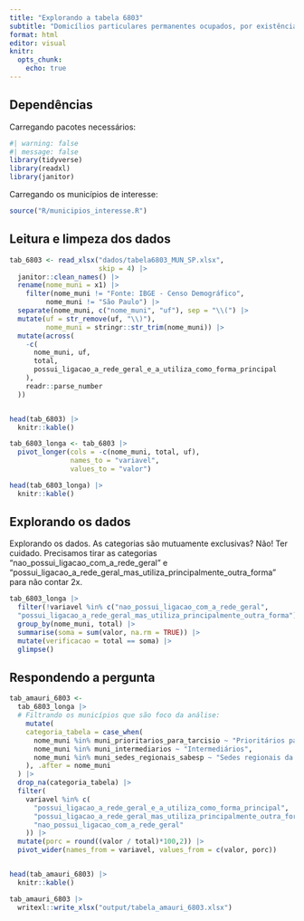 ```yaml
---
title: "Explorando a tabela 6803"
subtitle: "Domicílios particulares permanentes ocupados, por existência de ligação à rede geral de distribuição de água e principal forma de abastecimento de água"
format: html
editor: visual
knitr:
  opts_chunk:
    echo: true
---
```


## Dependências

Carregando pacotes necessários:

```r
#| warning: false
#| message: false
library(tidyverse)
library(readxl)
library(janitor)
```

Carregando os municípios de interesse:

```r
source("R/municipios_interesse.R")
```

## Leitura e limpeza dos dados

```r
tab_6803 <- read_xlsx("dados/tabela6803_MUN_SP.xlsx",
                      skip = 4) |>
  janitor::clean_names() |>
  rename(nome_muni = x1) |>
    filter(nome_muni != "Fonte: IBGE - Censo Demográfico",
         nome_muni != "São Paulo") |> 
  separate(nome_muni, c("nome_muni", "uf"), sep = "\\(") |> 
  mutate(uf = str_remove(uf, "\\)"),
         nome_muni = stringr::str_trim(nome_muni)) |>
  mutate(across(
    -c(
      nome_muni, uf,
      total,
      possui_ligacao_a_rede_geral_e_a_utiliza_como_forma_principal
    ),
    readr::parse_number
  )) 


head(tab_6803) |> 
  knitr::kable()
```

```r
tab_6803_longa <- tab_6803 |> 
  pivot_longer(cols = -c(nome_muni, total, uf),
               names_to = "variavel",
               values_to = "valor") 

head(tab_6803_longa) |> 
  knitr::kable()
```

## Explorando os dados

Explorando os dados. As categorias são mutuamente exclusivas? Não! Ter cuidado. Precisamos tirar as categorias "nao_possui_ligacao_com_a_rede_geral" e "possui_ligacao_a_rede_geral_mas_utiliza_principalmente_outra_forma" para não contar 2x.

```r
tab_6803_longa |> 
  filter(!variavel %in% c("nao_possui_ligacao_com_a_rede_geral",
  "possui_ligacao_a_rede_geral_mas_utiliza_principalmente_outra_forma")) |> 
  group_by(nome_muni, total) |>
  summarise(soma = sum(valor, na.rm = TRUE)) |> 
  mutate(verificacao = total == soma) |> 
  glimpse()
```

## Respondendo a pergunta

```r
tab_amauri_6803 <- 
  tab_6803_longa |>
  # Filtrando os municípios que são foco da análise:
    mutate(
    categoria_tabela = case_when(
      nome_muni %in% muni_prioritarios_para_tarcisio ~ "Prioritários para Tarcísio",
      nome_muni %in% muni_intermediarios ~ "Intermediários",
      nome_muni %in% muni_sedes_regionais_sabesp ~ "Sedes regionais da Sabesp"
    ), .after = nome_muni
  ) |> 
  drop_na(categoria_tabela) |> 
  filter(
    variavel %in% c(
      "possui_ligacao_a_rede_geral_e_a_utiliza_como_forma_principal",
      "possui_ligacao_a_rede_geral_mas_utiliza_principalmente_outra_forma",
      "nao_possui_ligacao_com_a_rede_geral"
    )) |> 
  mutate(porc = round((valor / total)*100,2)) |> 
  pivot_wider(names_from = variavel, values_from = c(valor, porc)) 


head(tab_amauri_6803) |> 
  knitr::kable()

tab_amauri_6803 |> 
  writexl::write_xlsx("output/tabela_amauri_6803.xlsx")
```
